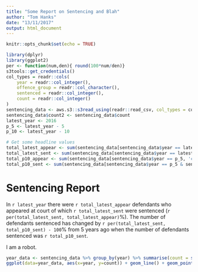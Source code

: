 ```yaml
---
title: "Some Report on Sentencing and Blah"
author: "Tom Hanks"
date: "13/11/2017"
output: html_document
---
```


```r
knitr::opts_chunk$set(echo = TRUE)
```

<!-- Let's first read in our dataset and get some key values -->
```r
library(dplyr)
library(ggplot2)
per <- function(num,den){ round(100*num/den)}
s3tools::get_credentials()
col_types = readr::cols(
    year = readr::col_integer(),
    offence_group = readr::col_character(),
    sentenced = readr::col_integer(),
    count = readr::col_integer()
)
sentencing_data <- aws.s3::s3read_using(readr::read_csv, col_types = col_types, object = 'simple_data/simple_sentencing_data.csv', bucket = 'alpha-everyone')
sentencing_data$count2 <- sentencing_data$count
latest_year <- 2016
p_5 <- latest_year - 5
p_10 <- latest_year - 10

# Get some headline values
total_latest_appear <- sum(sentencing_data[sentencing_data$year == latest_year, 'count'])
total_latest_sent <- sum(sentencing_data[sentencing_data$year == latest_year & sentencing_data$sentenced == 1, 'count'])
total_p10_appear <- sum(sentencing_data[sentencing_data$year == p_5, 'count'])
total_p10_sent <- sum(sentencing_data[sentencing_data$year == p_5 & sentencing_data$sentenced == 1, 'count'])

```

# Sentencing Report
In `r latest_year` there were `r total_latest_appear` defendants who appeared at court of which `r total_latest_sent` were sentenced (`r per(total_latest_sent, total_latest_appear)`%). The number of defendants sentenced has changed by `r per(total_latest_sent, total_p10_sent) - 100`% from 5 years ago when the number of defendants sentenced was `r total_p10_sent`.

I am a robot.

```r
year_data <- sentencing_data %>% group_by(year) %>% summarise(count = sum(count))
ggplot(data=year_data, aes(x=year, y=count)) + geom_line() + geom_point() + expand_limits(y = 0) + theme_bw()
```
